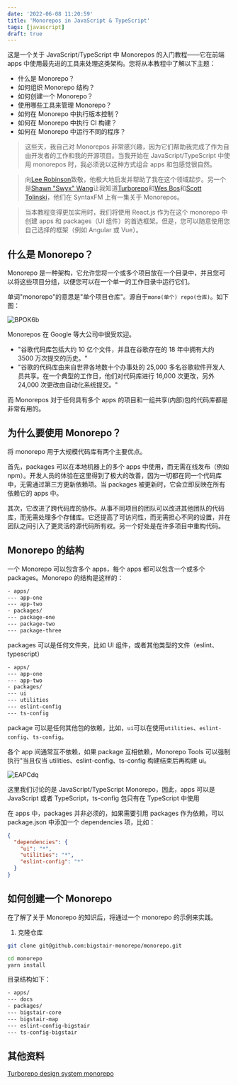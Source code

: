 ```yaml
---
date: '2022-06-08 11:20:59'
title: 'Monorepos in JavaScript & TypeScript'
tags: [javascript]
draft: true
---
```


这是一个关于 JavaScript/TypeScript 中 Monorepos 的入门教程——它在前端 apps 中使用最先进的工具来处理这类架构。您将从本教程中了解以下主题：

- 什么是 Monorepo？
- 如何组织 Monorepo 结构？
- 如何创建一个 Monorepo？
- 使用哪些工具来管理 Monorepo？
- 如何在 Monorepo 中执行版本控制？
- 如何在 Monorepo 中执行 CI 构建？
- 如何在 Monorepo 中运行不同的程序？

> 这些天，我自己对 Monorepos 非常感兴趣，因为它们帮助我完成了作为自由开发者的工作和我的开源项目。当我开始在 JavaScript/TypeScript 中使用 monorepos 时，我必须说以这种方式组合 apps 和包感觉很自然。

> 向[Lee Robinson](https://twitter.com/leeerob)致敬，他极大地启发并帮助了我在这个领域起步。另一个是[Shawn "Swyx" Wang](https://twitter.com/swyx)让我知道[Turborepo](https://www.swyx.io/turborepo-why)和[Wes Bos](https://twitter.com/wesbos)和[Scott Tolinski](https://twitter.com/stolinski)，他们在 SyntaxFM 上有一集关于 Monorepos。

> 当本教程变得更加实用时，我们将使用 React.js 作为在这个 monorepo 中创建 apps 和 packages（UI 组件）的首选框架。但是，您可以随意使用您自己选择的框架（例如 Angular 或 Vue）。

## 什么是 Monorepo？

Monorepo 是一种架构，它允许您将一个或多个项目放在一个目录中，并且您可以将这些项目分组，以便您可以在一个单一的工作目录中运行它们。

单词"monorepo"的意思是"单个项目仓库"。源自于`mono(单个) repo(仓库)`。如下图：

![BPOK6b](https://cdn.jsdelivr.net/gh/manonicu/pics@master/uPic/BPOK6b.jpg)

Monorepos 在 Google 等大公司中很受欢迎。

- "谷歌代码库包括大约 10 亿个文件，并且在谷歌存在的 18 年中拥有大约 3500 万次提交的历史。"
- "谷歌的代码库由来自世界各地数十个办事处的 25,000 多名谷歌软件开发人员共享。在一个典型的工作日，他们对代码库进行 16,000 次更改，另外 24,000 次更改由自动化系统提交。"

而 Monorepos 对于任何具有多个 apps 的项目和一组共享(内部)包的代码库都是非常有用的。

## 为什么要使用 Monorepo？

将 monorepo 用于大规模代码库有两个主要优点。

首先，packages 可以在本地机器上的多个 apps 中使用，而无需在线发布（例如 npm）。开发人员的体验在这里得到了极大的改善，因为一切都在同一个代码库中，无需通过第三方更新依赖项。当 packages 被更新时，它会立即反映在所有依赖它的 apps 中。

其次，它改进了跨代码库的协作。从事不同项目的团队可以改进其他团队的代码库，而无需处理多个存储库。它还提高了可访问性，而无需担心不同的设置，并在团队之间引入了更灵活的源代码所有权。另一个好处是在许多项目中重构代码。

## Monorepo 的结构

一个 Monorepo 可以包含多个 apps，每个 apps 都可以包含一个或多个 packages。Monorepo 的结构是这样的：

```bash
- apps/
--- app-one
--- app-two
- packages/
--- package-one
--- package-two
--- package-three
```

packages 可以是任何文件夹，比如 UI 组件，或者其他类型的文件（eslint、typescript）

```bash
- apps/
--- app-one
--- app-two
- packages/
--- ui
--- utilities
--- eslint-config
--- ts-config
```

package 可以是任何其他包的依赖，比如，`ui`可以在使用`utilities`、`eslint-config`、`ts-config`。

各个 app 间通常互不依赖，如果 package 互相依赖，Monorepo Tools 可以强制执行"当且仅当 utilities、eslint-config、ts-config 构建结束后再构建 ui。

![EAPCdq](https://cdn.jsdelivr.net/gh/manonicu/pics@master/uPic/EAPCdq.jpg)

这里我们讨论的是 JavaScript/TypeScript Monorepo，因此，apps 可以是 JavaScript 或者 TypeScript，ts-config 包只有在 TypeScript 中使用

在 apps 中，packages 并非必须的，如果需要引用 packages 作为依赖，可以 package.json 中添加一个 dependencies 项，比如：

```json
{
  "dependencies": {
    "ui": "*",
    "utilities": "*",
    "eslint-config": "*"
  }
}
```

## 如何创建一个 Monorepo

在了解了关于 Monorepo 的知识后，将通过一个 monorepo 的示例来实践。

1. 克隆仓库

```bash
git clone git@github.com:bigstair-monorepo/monorepo.git

cd monorepo
yarn install
```

目录结构如下：

```bash
- apps/
--- docs
- packages/
--- bigstair-core
--- bigstair-map
--- eslint-config-bigstair
--- ts-config-bigstair
```

## 其他资料

[Turborepo design system monorepo](https://leerob.io/blog/turborepo-design-system-monorepo)
